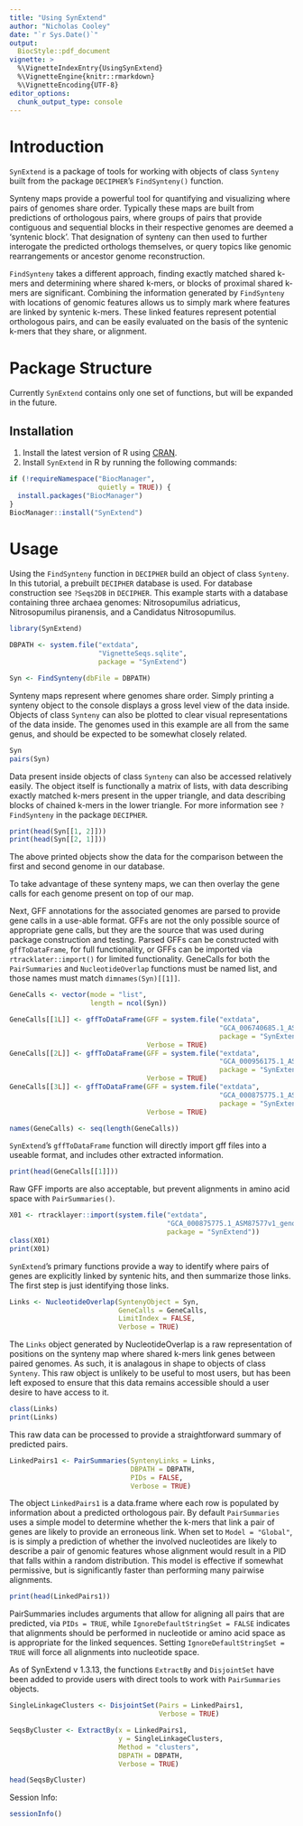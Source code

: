 ```yaml
---
title: "Using SynExtend"
author: "Nicholas Cooley"
date: "`r Sys.Date()`"
output: 
  BiocStyle::pdf_document
vignette: >
  %\VignetteIndexEntry{UsingSynExtend}
  %\VignetteEngine{knitr::rmarkdown}
  %\VignetteEncoding{UTF-8}
editor_options: 
  chunk_output_type: console
---
```


# Introduction

`SynExtend` is a package of tools for working with objects of class `Synteny` built from the package `DECIPHER`'s `FindSynteny()` function.

Synteny maps provide a powerful tool for quantifying and visualizing where pairs of genomes share order. Typically these maps are built from predictions of orthologous pairs, where groups of pairs that provide contiguous and sequential blocks in their respective genomes are deemed a 'syntenic block'. That designation of synteny can then used to further interogate the predicted orthologs themselves, or query topics like genomic rearrangements or ancestor genome reconstruction.

`FindSynteny` takes a different approach, finding exactly matched shared k-mers and determining where shared k-mers, or blocks of proximal shared k-mers are significant. Combining the information generated by `FindSynteny` with locations of genomic features allows us to simply mark where features are linked by syntenic k-mers. These linked features represent potential orthologous pairs, and can be easily evaluated on the basis of the syntenic k-mers that they share, or alignment.

# Package Structure

Currently `SynExtend` contains only one set of functions, but will be expanded in the future.

## Installation

1. Install the latest version of R using [CRAN](https://cran.r-project.org/).
2. Install `SynExtend` in R by running the following commands:

```r
if (!requireNamespace("BiocManager",
                      quietly = TRUE)) {
  install.packages("BiocManager")
}
BiocManager::install("SynExtend")
```

# Usage

Using the `FindSynteny` function in `DECIPHER` build an object of class `Synteny`. In this tutorial, a prebuilt `DECIPHER` database is used. For database construction see `?Seqs2DB` in `DECIPHER`. This example starts with a database containing three archaea genomes: Nitrosopumilus adriaticus, Nitrosopumilus piranensis, and a Candidatus Nitrosopumilus.

```r
library(SynExtend)

DBPATH <- system.file("extdata",
                      "VignetteSeqs.sqlite",
                      package = "SynExtend")

Syn <- FindSynteny(dbFile = DBPATH)
```

Synteny maps represent where genomes share order. Simply printing a synteny object to the console displays a gross level view of the data inside. Objects of class `Synteny` can also be plotted to clear visual representations of the data inside. The genomes used in this example are all from the same genus, and should be expected to be somewhat closely related.

```r
Syn
pairs(Syn)
```

Data present inside objects of class `Synteny` can also be accessed relatively easily. The object itself is functionally a matrix of lists, with data describing exactly matched k-mers present in the upper triangle, and data describing blocks of chained k-mers in the lower triangle. For more information see `?FindSynteny` in the package `DECIPHER`.

```r
print(head(Syn[[1, 2]]))
print(head(Syn[[2, 1]]))
```

The above printed objects show the data for the comparison between the first and second genome in our database.

To take advantage of these synteny maps, we can then overlay the gene calls for each genome present on top of our map.

Next, GFF annotations for the associated genomes are parsed to provide gene calls in a use-able format. GFFs are not the only possible source of appropriate gene calls, but they are the source that was used during package construction and testing. Parsed GFFs can be constructed with `gffToDataFrame`, for full functionality, or GFFs can be imported via `rtracklater::import()` for limited functionality. GeneCalls for both the `PairSummaries` and `NucleotideOverlap` functions must be named list, and those names must match `dimnames(Syn)[[1]]`.

```r
GeneCalls <- vector(mode = "list",
                    length = ncol(Syn))

GeneCalls[[1L]] <- gffToDataFrame(GFF = system.file("extdata",
                                                    "GCA_006740685.1_ASM674068v1_genomic.gff.gz",
                                                    package = "SynExtend"),
                                  Verbose = TRUE)
GeneCalls[[2L]] <- gffToDataFrame(GFF = system.file("extdata",
                                                    "GCA_000956175.1_ASM95617v1_genomic.gff.gz",
                                                    package = "SynExtend"),
                                  Verbose = TRUE)
GeneCalls[[3L]] <- gffToDataFrame(GFF = system.file("extdata",
                                                    "GCA_000875775.1_ASM87577v1_genomic.gff.gz",
                                                    package = "SynExtend"),
                                  Verbose = TRUE)

names(GeneCalls) <- seq(length(GeneCalls))
```

`SynExtend`'s `gffToDataFrame` function will directly import gff files into a useable format, and includes other extracted information.

```r
print(head(GeneCalls[[1]]))
```

Raw GFF imports are also acceptable, but prevent alignments in amino acid space with `PairSummaries()`.

```r
X01 <- rtracklayer::import(system.file("extdata",
                                       "GCA_000875775.1_ASM87577v1_genomic.gff.gz",
                                       package = "SynExtend"))
class(X01)
print(X01)
```

`SynExtend`'s primary functions provide a way to identify where pairs of genes are explicitly linked by syntenic hits, and then summarize those links. The first step is just identifying those links.

```r
Links <- NucleotideOverlap(SyntenyObject = Syn,
                           GeneCalls = GeneCalls,
                           LimitIndex = FALSE,
                           Verbose = TRUE)
```

The `Links` object generated by NucleotideOverlap is a raw representation of positions on the synteny map where shared k-mers link genes between paired genomes. As such, it is analagous in shape to objects of class `Synteny`. This raw object is unlikely to be useful to most users, but has been left exposed to ensure that this data remains accessible should a user desire to have access to it.

```r
class(Links)
print(Links)
```

This raw data can be processed to provide a straightforward summary of predicted pairs.

```r
LinkedPairs1 <- PairSummaries(SyntenyLinks = Links,
                              DBPATH = DBPATH,
                              PIDs = FALSE,
                              Verbose = TRUE)
```

The object `LinkedPairs1` is a data.frame where each row is populated by information about a predicted orthologous pair. By default `PairSummaries` uses a simple model to determine whether the k-mers that link a pair of genes are likely to provide an erroneous link. When set to `Model = "Global"`, is is simply a prediction of whether the involved nucleotides are likely to describe a pair of genomic features whose alignment would result in a PID that falls within a random distribution. This model is effective if somewhat permissive, but is significantly faster than performing many pairwise alignments.

```r
print(head(LinkedPairs1))
```

PairSummaries includes arguments that allow for aligning all pairs that are predicted, via `PIDs = TRUE`, while `IgnoreDefaultStringSet = FALSE` indicates that alignments should be performed in nucleotide or amino acid space as is appropriate for the linked sequences. Setting `IgnoreDefaultStringSet = TRUE` will force all alignments into nucleotide space.

As of SynExtend v 1.3.13, the functions `ExtractBy` and `DisjointSet` have been added to provide users with direct tools to work with `PairSummaries` objects.

```r
SingleLinkageClusters <- DisjointSet(Pairs = LinkedPairs1,
                                     Verbose = TRUE)
```

```r
SeqsByCluster <- ExtractBy(x = LinkedPairs1,
                           y = SingleLinkageClusters,
                           Method = "clusters",
                           DBPATH = DBPATH,
                           Verbose = TRUE)

head(SeqsByCluster)
```

Session Info:

```r
sessionInfo()
```




